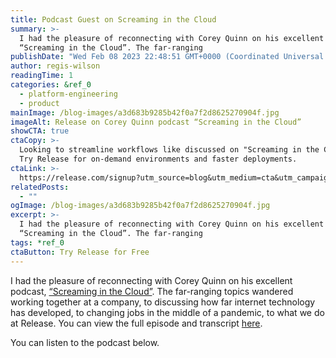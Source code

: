 ```yaml
---
title: Podcast Guest on Screaming in the Cloud
summary: >-
  I had the pleasure of reconnecting with Corey Quinn on his excellent podcast,
  “Screaming in the Cloud”. The far-ranging
publishDate: "Wed Feb 08 2023 22:48:51 GMT+0000 (Coordinated Universal Time)"
author: regis-wilson
readingTime: 1
categories: &ref_0
  - platform-engineering
  - product
mainImage: /blog-images/a3d683b9285b42f0a7f2d8625270904f.jpg
imageAlt: Release on Corey Quinn podcast “Screaming in the Cloud”
showCTA: true
ctaCopy: >-
  Looking to streamline workflows like discussed on "Screaming in the Cloud"?
  Try Release for on-demand environments and faster deployments.
ctaLink: >-
  https://release.com/signup?utm_source=blog&utm_medium=cta&utm_campaign=blog-cta&utm_content=podcast-guest-on-screaming-in-the-cloud
relatedPosts:
  - ""
ogImage: /blog-images/a3d683b9285b42f0a7f2d8625270904f.jpg
excerpt: >-
  I had the pleasure of reconnecting with Corey Quinn on his excellent podcast,
  “Screaming in the Cloud”. The far-ranging
tags: *ref_0
ctaButton: Try Release for Free
---
```


I had the pleasure of reconnecting with Corey Quinn on his excellent podcast, [“Screaming in the Cloud”](https://www.lastweekinaws.com/podcast/). The far-ranging topics wandered working together at a company, to discussing how far internet technology has developed, to changing jobs in the middle of a pandemic, to what we do at Release. You can view the full episode and transcript [here](https://www.lastweekinaws.com/podcast/screaming-in-the-cloud/reconnecting-with-an-old-boss-with-regis-wilson/).

You can listen to the podcast below.
